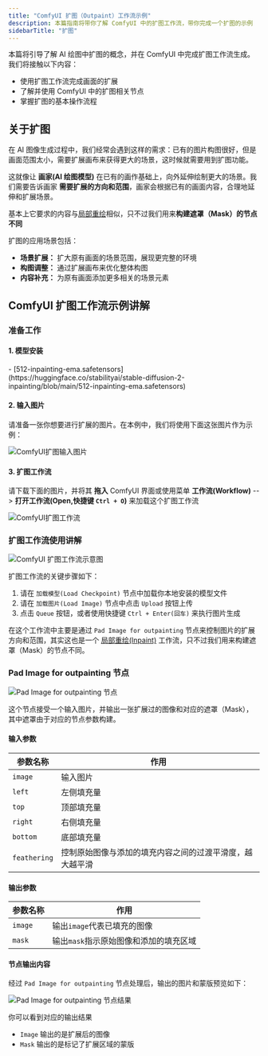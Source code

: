 ```yaml
---
title: "ComfyUI 扩图（Outpaint）工作流示例"
description: 本篇指南将带你了解 ComfyUI 中的扩图工作流，带你完成一个扩图的示例
sidebarTitle: "扩图"
---
```



本篇将引导了解 AI 绘图中扩图的概念，并在 ComfyUI 中完成扩图工作流生成。我们将接触以下内容：
- 使用扩图工作流完成画面的扩展
- 了解并使用 ComfyUI 中的扩图相关节点
- 掌握扩图的基本操作流程

## 关于扩图

在 AI 图像生成过程中，我们经常会遇到这样的需求：已有的图片构图很好，但是画面范围太小，需要扩展画布来获得更大的场景，这时候就需要用到扩图功能。

这就像让 **画家(AI 绘图模型)** 在已有的画作基础上，向外延伸绘制更大的场景。我们需要告诉画家 **需要扩展的方向和范围**，画家会根据已有的画面内容，合理地延伸和扩展场景。

基本上它要求的内容与[局部重绘](/zh-CN/tutorials/basic/inpaint)相似，只不过我们用来**构建遮罩（Mask）的节点不同**

扩图的应用场景包括：
- **场景扩展：** 扩大原有画面的场景范围，展现更完整的环境
- **构图调整：** 通过扩展画布来优化整体构图
- **内容补充：** 为原有画面添加更多相关的场景元素

## ComfyUI 扩图工作流示例讲解

### 准备工作

#### 1. 模型安装

<InstallationModels />
- [512-inpainting-ema.safetensors](https://huggingface.co/stabilityai/stable-diffusion-2-inpainting/blob/main/512-inpainting-ema.safetensors)

#### 2. 输入图片

请准备一张你想要进行扩展的图片。在本例中，我们将使用下面这张图片作为示例：

![ComfyUI扩图输入图片](/images/tutorial/basic/outpaint/yosemite_outpaint_example.png)

#### 3. 扩图工作流

请下载下面的图片，并将其 **拖入** ComfyUI 界面或使用菜单 **工作流(Workflow)** --> **打开工作流(Open,快捷键 `Ctrl + O`)** 来加载这个扩图工作流

![ComfyUI扩图工作流](/images/tutorial/basic/outpaint/inpain_model_outpainting.png)

### 扩图工作流使用讲解

![ComfyUI 扩图工作流示意图](/images/tutorial/basic/outpaint/outpainting_workflow.jpg)

扩图工作流的关键步骤如下：

1. 请在 `加载模型(Load Checkpoint)` 节点中加载你本地安装的模型文件
2. 请在 `加载图片(Load Image)` 节点中点击 `Upload` 按钮上传
3. 点击 `Queue` 按钮，或者使用快捷键 `Ctrl + Enter(回车)` 来执行图片生成

在这个工作流中主要是通过 `Pad Image for outpainting` 节点来控制图片的扩展方向和范围，其实这也是一个 [局部重绘(Inpaint)](/zh-CN/tutorials/basic/inpaint.mdx) 工作流，只不过我们用来构建遮罩（Mask）的节点不同。

### Pad Image for outpainting 节点

![Pad Image for outpainting 节点](/images/comfy_core/image/pad_image_for_outpainting.jpg)

这个节点接受一个输入图片，并输出一张扩展过的图像和对应的遮罩（Mask），其中遮罩由于对应的节点参数构建。

#### 输入参数

| 参数名称    | 作用      | 
| ---------- | -------- |
| `image`    | 输入图片   |
| `left`     | 左侧填充量 |
| `top`      | 顶部填充量 |
| `right`    | 右侧填充量 |
| `bottom`   | 底部填充量 |
| `feathering` | 控制原始图像与添加的填充内容之间的过渡平滑度，越大越平滑 |

#### 输出参数

| 参数名称  | 作用                              |
| -------- | -------------------------------- |
| `image`  | 输出`image`代表已填充的图像          |
| `mask`   | 输出`mask`指示原始图像和添加的填充区域 |

#### 节点输出内容

经过 `Pad Image for outpainting` 节点处理后，输出的图片和蒙版预览如下：

![Pad Image for outpainting 节点结果](/images/tutorial/basic/outpaint/pad_Image_for_outpainting_result.jpg)

你可以看到对应的输出结果
- `Image` 输出的是扩展后的图像
- `Mask` 输出的是标记了扩展区域的蒙版